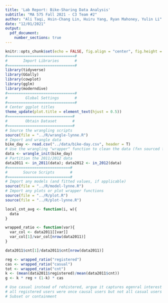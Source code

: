 ```yaml
---
title: 'Lab Report: Bike-Sharing Data Analysis'
subtitle: "MA 575 Fall 2021 - C3 Team #2"
author: "Ali Taqi, Hsin-Chang Lin, Huiru Yang, Ryan Mahoney, Yulin Li"
date: "12/01/2021"
output: 
  pdf_document: 
    number_sections: true
---
```


```r
knitr::opts_chunk$set(echo = FALSE, fig.align = "center", fig.height = 4, fig.width = 6)
#==============================#
#       Import Libraries       #
#==============================#
library(tidyverse)
library(GGally)
library(cowplot)
library(gglm)
library(moderndive)
#==============================#
#        Global Settings       #
#==============================#
# Center ggplot titles
theme_update(plot.title = element_text(hjust = 0.5))
#=============================#
#        Obtain Dataset       #
#=============================#
# Source the wrangling scripts
source(file = "../R/wrangle-lynne.R")
# Import and wrangle data
bike_day <- read.csv("../data/bike-day.csv", header = T)
# Use the wrangling "wrapper" function to clean the data (fxn sourced from wrangle.R)
data <- wrangle_init(bike_day)
# Partition the 2011/2012 data
data2011 <- in_2011(data); data2012 <- in_2012(data)
#============================#
#       Source Scripts       #
#============================#
# Import any models (and fitted values, if applicable)
source(file = "../R/model-lynne.R")
# Import any plots or plot wrapper functions
source(file = "../R/plot.R")
source(file = "../R/plot-lynne.R")
```

```r
local_cnt_avg <- function(i, w){
  data
}
```

```r
wrapped_ratio <- function(var){
  var_col <- data2011[[var]]
  var_col[1]/var_col[nrow(data2011)]
}
```


```r
data2011$cnt[1]/data2011$cnt[nrow(data2011)]
```

```r
reg <- wrapped_ratio("registered")
cas <- wrapped_ratio("casual")
tot <- wrapped_ratio("cnt")
k <- (mean(data2011$registered)/mean(data2011$cnt))
g <- k * reg + (1-k) * cas
```

```r
# Use casual instead of rehistered, argue it captures egenral interest better
# all registered users were once causal users but not all casual users will become registered users.
# Subset or containment
```

